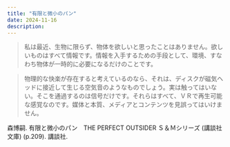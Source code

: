 ```yaml
---
title: "有限と微小のパン"
date: 2024-11-16
description:
---
```


> 私は最近、生物に限らず、物体を欲しいと思ったことはありません。欲しいものはすべて情報です。情報を入手するための手段として、環境、すなわち物体が一時的に必要になるだけのことです。

> 物理的な快楽が存在すると考えているのなら、それは、ディスクが磁気ヘッドに接近して生じる空気音のようなものでしょう。実は触ってはいない。そこを通過するのは信号だけです。それらはすべて、ＶＲで再生可能な感覚なのです。媒体と本質、メディアとコンテンツを見誤ってはいけません。

森博嗣. 有限と微小のパン　THE PERFECT OUTSIDER Ｓ＆Ｍシリーズ (講談社文庫) (p.209). 講談社. 
